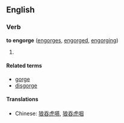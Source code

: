 ==English==
===Verb===
'''to engorge''' ([[engorges]], [[engorged]], [[engorging]])

# {{stub}}

====Related terms====
*[[gorge]]
*[[disgorge]]

====Translations====
*Chinese: [[狼吞虎嚥]], [[狼吞虎咽]]